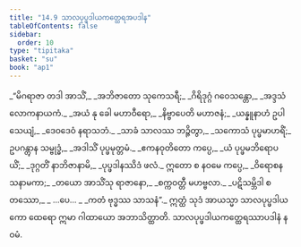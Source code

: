 ```yaml
---
title: "14.9 သာလပုပ္ဖဒါယကတ္ထေရအပဒါန"
tableOfContents: false
sidebar:
  order: 10
type: "tipitaka"
basket: "su"
book: "ap1"
---
```



<DynamicBreadcrumb />

<Division number="60" book="ap1">

<Paragraph number="2257" type="verses" book="ap1">
_“မိဂရာဇာ တဒါ အာသိံ,_  
_အဘိဇာတော သုကေသရီ;_  
_ဂိရိဒုဂ္ဂံ ဂဝေသန္တော,_  
_အဒ္ဒသံ လောကနာယကံ._  

</Paragraph>

</Division>
<Division number="61" book="ap1">

<Paragraph number="2258" type="verses" book="ap1">
_အယံ နု ခေါ မဟာဝီရော,_  
_နိဗ္ဗာပေတိ မဟာဇနံ;_  
_ယန္နူနာဟံ ဥပါသေယျံ,_  
_ဒေဝဒေဝံ နရာသဘံ._  

</Paragraph>

</Division>
<Division number="62" book="ap1">

<Paragraph number="2259" type="verses" book="ap1">
_သာခံ သာလဿ ဘဉ္ဇိတွာ,_  
_သကောသံ ပုပ္ဖမာဟရိံ;_  
ဥပဂန္တွာန သမ္ဗုဒ္ဓံ,_  
_အဒါသိံ ပုပ္ဖမုတ္တမံ._  

</Paragraph>

</Division>
<Division number="63" book="ap1">

<Paragraph number="2260" type="verses" book="ap1">
_ဧကနဝုတိတော ကပ္ပေ,_  
_ယံ ပုပ္ဖမဘိရောပယိံ;_  
_ဒုဂ္ဂတိံ နာဘိဇာနာမိ,_  
_ပုပ္ဖဒါနဿိဒံ ဖလံ._  

</Paragraph>

</Division>
<Division number="64" book="ap1">

<Paragraph number="2261" type="verses" book="ap1">
ဣတော စ နဝမေ ကပ္ပေ,_  
_ဝိရောစနသနာမကာ;_  
_တယော အာသိံသု ရာဇာနော,_  
_စက္ကဝတ္တီ မဟဗ္ဗလာ._  

</Paragraph>

</Division>
<Division number="65" book="ap1">

<Paragraph number="2262" type="verses" book="ap1">
_ပဋိသမ္ဘိဒါ စတဿော,_  
_ …ပေ… _  
_ကတံ ဗုဒ္ဓဿ သာသနံ”._  

</Paragraph>

<Paragraph number="2263" book="ap1">
ဣတ္ထံ သုဒံ အာယသ္မာ သာလပုပ္ဖဒါယကော ထေရော ဣမာ ဂါထာယော အဘာသိတ္ထာတိ.

</Paragraph>
</Division>

<Paragraph number="2264" type="center" book="ap1">
သာလပုပ္ဖဒါယကတ္ထေရဿာပဒါနံ နဝမံ.
</Paragraph>